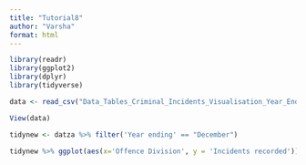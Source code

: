 ```yaml
---
title: "Tutorial8"
author: "Varsha"
format: html
---
```


```r
library(readr)
library(ggplot2)
library(dplyr)
library(tidyverse)
```


```r
data <- read_csv("Data_Tables_Criminal_Incidents_Visualisation_Year_Ending_December_2019.csv")
```


```r
View(data)
```

```r
tidynew <- datza %>% filter('Year ending' == "December")

tidynew %>% ggplot(aes(x='Offence Division', y = 'Incidents recorded'))+geom_boxplot()
```


